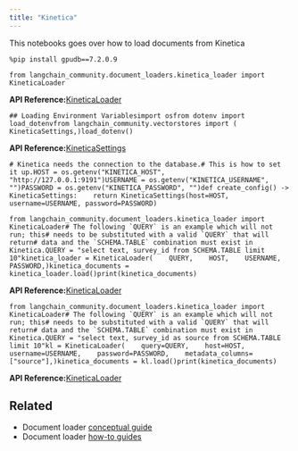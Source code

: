 ```yaml
---
title: "Kinetica"
---
```


This notebooks goes over how to load documents from Kinetica

```
%pip install gpudb==7.2.0.9
```

```
from langchain_community.document_loaders.kinetica_loader import KineticaLoader
```

**API Reference:**[KineticaLoader](https://python.langchain.com/api_reference/community/document_loaders/langchain_community.document_loaders.kinetica_loader.KineticaLoader.html)

```
## Loading Environment Variablesimport osfrom dotenv import load_dotenvfrom langchain_community.vectorstores import (    KineticaSettings,)load_dotenv()
```

**API Reference:**[KineticaSettings](https://python.langchain.com/api_reference/community/vectorstores/langchain_community.vectorstores.kinetica.KineticaSettings.html)

```
# Kinetica needs the connection to the database.# This is how to set it up.HOST = os.getenv("KINETICA_HOST", "http://127.0.0.1:9191")USERNAME = os.getenv("KINETICA_USERNAME", "")PASSWORD = os.getenv("KINETICA_PASSWORD", "")def create_config() -> KineticaSettings:    return KineticaSettings(host=HOST, username=USERNAME, password=PASSWORD)
```

```
from langchain_community.document_loaders.kinetica_loader import KineticaLoader# The following `QUERY` is an example which will not run; this# needs to be substituted with a valid `QUERY` that will return# data and the `SCHEMA.TABLE` combination must exist in Kinetica.QUERY = "select text, survey_id from SCHEMA.TABLE limit 10"kinetica_loader = KineticaLoader(    QUERY,    HOST,    USERNAME,    PASSWORD,)kinetica_documents = kinetica_loader.load()print(kinetica_documents)
```

**API Reference:**[KineticaLoader](https://python.langchain.com/api_reference/community/document_loaders/langchain_community.document_loaders.kinetica_loader.KineticaLoader.html)

```
from langchain_community.document_loaders.kinetica_loader import KineticaLoader# The following `QUERY` is an example which will not run; this# needs to be substituted with a valid `QUERY` that will return# data and the `SCHEMA.TABLE` combination must exist in Kinetica.QUERY = "select text, survey_id as source from SCHEMA.TABLE limit 10"kl = KineticaLoader(    query=QUERY,    host=HOST,    username=USERNAME,    password=PASSWORD,    metadata_columns=["source"],)kinetica_documents = kl.load()print(kinetica_documents)
```

**API Reference:**[KineticaLoader](https://python.langchain.com/api_reference/community/document_loaders/langchain_community.document_loaders.kinetica_loader.KineticaLoader.html)

## Related

* Document loader [conceptual guide](/oss/concepts/document_loaders)
* Document loader [how-to guides](/oss/how_to/#document-loaders)
